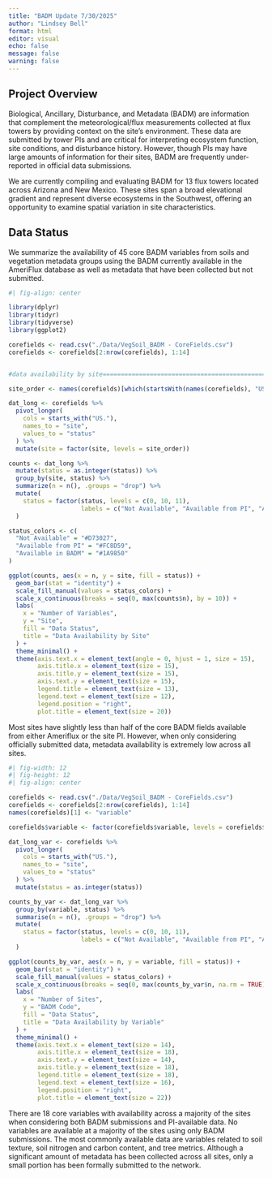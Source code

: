 ```yaml
---
title: "BADM Update 7/30/2025"
author: "Lindsey Bell"
format: html
editor: visual
echo: false
message: false
warning: false
---
```


## Project Overview

Biological, Ancillary, Disturbance, and Metadata (BADM) are information that complement the meteorological/flux measurements collected at flux towers by providing context on the site's environment. These data are submitted by tower PIs and are critical for interpreting ecosystem function, site conditions, and disturbance history. However, though PIs may have large amounts of information for their sites, BADM are frequently under-reported in official data submissions.

We are currently compiling and evaluating BADM for 13 flux towers located across Arizona and New Mexico. These sites span a broad elevational gradient and represent diverse ecosystems in the Southwest, offering an opportunity to examine spatial variation in site characteristics.

## Data Status

We summarize the availability of 45 core BADM variables from soils and vegetation metadata groups using the BADM currently available in the AmeriFlux database as well as metadata that have been collected but not submitted.  

```r
#| fig-align: center

library(dplyr)
library(tidyr)
library(tidyverse)
library(ggplot2)

corefields <- read.csv("./Data/VegSoil_BADM - CoreFields.csv")
corefields <- corefields[2:nrow(corefields), 1:14]


#data availability by site======================================================

site_order <- names(corefields)[which(startsWith(names(corefields), "US."))]

dat_long <- corefields %>%
  pivot_longer(
    cols = starts_with("US."),
    names_to = "site",
    values_to = "status"
  ) %>%
  mutate(site = factor(site, levels = site_order))

counts <- dat_long %>%
  mutate(status = as.integer(status)) %>%
  group_by(site, status) %>%
  summarize(n = n(), .groups = "drop") %>%
  mutate(
    status = factor(status, levels = c(0, 10, 11),
                    labels = c("Not Available", "Available from PI", "Available in BADM"))
  )

status_colors <- c(
  "Not Available" = "#D73027",
  "Available from PI" = "#FC8D59",
  "Available in BADM" = "#1A9850"
)

ggplot(counts, aes(x = n, y = site, fill = status)) +
  geom_bar(stat = "identity") +
  scale_fill_manual(values = status_colors) +
  scale_x_continuous(breaks = seq(0, max(counts$n), by = 10)) +
  labs(
    x = "Number of Variables",
    y = "Site",
    fill = "Data Status",
    title = "Data Availability by Site"
  ) +
  theme_minimal() +
  theme(axis.text.x = element_text(angle = 0, hjust = 1, size = 15),
        axis.title.x = element_text(size = 15),
        axis.title.y = element_text(size = 15),
        axis.text.y = element_text(size = 15),
        legend.title = element_text(size = 13),
        legend.text = element_text(size = 12),
        legend.position = "right",
        plot.title = element_text(size = 20))
```
Most sites have slightly less than half of the core BADM fields available from either Ameriflux or the site PI. However, when only considering officially submitted data, metadata availability is extremely low across all sites. 

```r
#| fig-width: 12
#| fig-height: 12
#| fig-align: center

corefields <- read.csv("./Data/VegSoil_BADM - CoreFields.csv")
corefields <- corefields[2:nrow(corefields), 1:14]
names(corefields)[1] <- "variable"

corefields$variable <- factor(corefields$variable, levels = corefields$variable)

dat_long_var <- corefields %>%
  pivot_longer(
    cols = starts_with("US."),
    names_to = "site",
    values_to = "status"
  ) %>%
  mutate(status = as.integer(status))

counts_by_var <- dat_long_var %>%
  group_by(variable, status) %>%
  summarise(n = n(), .groups = "drop") %>%
  mutate(
    status = factor(status, levels = c(0, 10, 11),
                    labels = c("Not Available", "Available from PI", "Available in BADM"))
  )

ggplot(counts_by_var, aes(x = n, y = variable, fill = status)) +
  geom_bar(stat = "identity") +
  scale_fill_manual(values = status_colors) +
  scale_x_continuous(breaks = seq(0, max(counts_by_var$n, na.rm = TRUE), by = 1)) +
  labs(
    x = "Number of Sites",
    y = "BADM Code",
    fill = "Data Status",
    title = "Data Availability by Variable"
  ) +
  theme_minimal() +
  theme(axis.text.x = element_text(size = 14),
        axis.title.x = element_text(size = 18),
        axis.text.y = element_text(size = 14),
        axis.title.y = element_text(size = 18),
        legend.title = element_text(size = 18),
        legend.text = element_text(size = 16),
        legend.position = "right",
        plot.title = element_text(size = 22))
```

There are 18 core variables with availability across a majority of the sites when considering both  BADM submissions and PI-available data. No variables are available at a majority of the sites using only BADM submissions. The most commonly available data are variables related to soil texture, soil nitrogen and carbon content, and tree metrics. Although a significant amount of metadata has been collected across all sites, only a small portion has been formally submitted to the network.